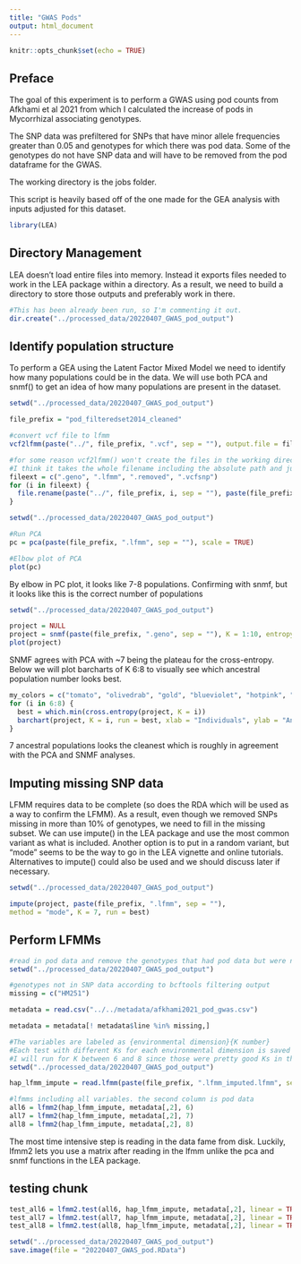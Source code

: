 ---
title: "GWAS Pods"
output: html_document
---

```{r setup, include=FALSE}
knitr::opts_chunk$set(echo = TRUE)
```

## Preface

The goal of this experiment is to perform a GWAS using pod counts from Afkhami et al 2021 from which I calculated the increase of pods in Mycorrhizal associating genotypes.

The SNP data was prefiltered for SNPs that have minor allele frequencies greater than 0.05 and genotypes for which there was pod data. Some of the genotypes do not have SNP data and will have to be removed from the pod dataframe for the GWAS.

The working directory is the jobs folder.

This script is heavily based off of the one made for the GEA analysis with inputs adjusted for this dataset.

```{r}
library(LEA)
```

## Directory Management

LEA doesn't load entire files into memory. Instead it exports files needed to work in the LEA package within a directory. As a result, we need to build a directory to store those outputs and preferably work in there.

```{r}
#This has been already been run, so I'm commenting it out.
dir.create("../processed_data/20220407_GWAS_pod_output")
```

## Identify population structure

To perform a GEA using the Latent Factor Mixed Model we need to identify how many populations could be in the data. We will use both PCA and snmf() to get an idea of how many populations are present in the dataset.

```{r}
setwd("../processed_data/20220407_GWAS_pod_output")

file_prefix = "pod_filteredset2014_cleaned"

#convert vcf file to lfmm
vcf2lfmm(paste("../", file_prefix, ".vcf", sep = ""), output.file = file_prefix)

#for some reason vcf2lfmm() won't create the files in the working directory and chooses the input files path as the output
#I think it takes the whole filename including the absolute path and just adds the file extensions. this line moves the files to the LEA output directory
fileext = c(".geno", ".lfmm", ".removed", ".vcfsnp")
for (i in fileext) {
  file.rename(paste("../", file_prefix, i, sep = ""), paste(file_prefix, i, sep = ""))
}
```

```{r}
setwd("../processed_data/20220407_GWAS_pod_output")

#Run PCA
pc = pca(paste(file_prefix, ".lfmm", sep = ""), scale = TRUE)

#Elbow plot of PCA
plot(pc)
```
By elbow in PC plot, it looks like 7-8 populations. Confirming with snmf, but it looks like this is the correct number of populations

```{r results='hide'}
setwd("../processed_data/20220407_GWAS_pod_output")

project = NULL
project = snmf(paste(file_prefix, ".geno", sep = ""), K = 1:10, entropy = TRUE, repetitions = 10, project = "new")
plot(project)
```
SNMF agrees with PCA with ~7 being the plateau for the cross-entropy. Below we will plot barcharts of K 6:8 to visually see which ancestral population number looks best.

```{r}
my_colors = c("tomato", "olivedrab", "gold", "blueviolet", "hotpink", "lightsalmon", "seagreen4", "gray")
for (i in 6:8) {
  best = which.min(cross.entropy(project, K = i))
  barchart(project, K = i, run = best, xlab = "Individuals", ylab = "Ancestry Proportions", main = paste("Ancestry matrix, K = ", i, sep = ""), col = my_colors, border = NA, space = 0)
}
```

7 ancestral populations looks the cleanest which is roughly in agreement with the PCA and SNMF analyses.

## Imputing missing SNP data

LFMM requires data to be complete (so does the RDA which will be used as a way to confirm the LFMM). As a result, even though we removed SNPs missing in more than 10% of genotypes, we need to fill in the missing subset. We can use impute() in the LEA package and use the most common variant as what is included. Another option is to put in a random variant, but "mode" seems to be the way to go in the LEA vignette and online tutorials. Alternatives to impute() could also be used and we should discuss later if necessary.
```{r}
setwd("../processed_data/20220407_GWAS_pod_output")

impute(project, paste(file_prefix, ".lfmm", sep = ""),
method = "mode", K = 7, run = best)
```

## Perform LFMMs

```{r}
#read in pod data and remove the genotypes that had pod data but were not sequenced. Genotypes were ordered alphabetically in vcf file like in metadata
setwd("../processed_data/20220407_GWAS_pod_output")

#genotypes not in SNP data according to bcftools filtering output
missing = c("HM251")

metadata = read.csv("../../metadata/afkhami2021_pod_gwas.csv")

metadata = metadata[! metadata$line %in% missing,]
```

```{r}
#The variables are labeled as {environmental dimension}{K number}
#Each test with different Ks for each environmental dimension is saved to it's own variable
#I will run for K between 6 and 8 since those were pretty good Ks in the PCA and SNMF analyses
setwd("../processed_data/20220407_GWAS_pod_output")

hap_lfmm_impute = read.lfmm(paste(file_prefix, ".lfmm_imputed.lfmm", sep = ""))

#lfmms including all variables. the second column is pod data
all6 = lfmm2(hap_lfmm_impute, metadata[,2], 6)
all7 = lfmm2(hap_lfmm_impute, metadata[,2], 7)
all8 = lfmm2(hap_lfmm_impute, metadata[,2], 8)
```
The most time intensive step is reading in the data fame from disk. Luckily, lfmm2 lets you use a matrix after reading in the lfmm unlike the pca and snmf functions in the LEA package.

## testing chunk
```{r}
test_all6 = lfmm2.test(all6, hap_lfmm_impute, metadata[,2], linear = TRUE, genomic.control = TRUE)
test_all7 = lfmm2.test(all7, hap_lfmm_impute, metadata[,2], linear = TRUE, genomic.control = TRUE)
test_all8 = lfmm2.test(all8, hap_lfmm_impute, metadata[,2], linear = TRUE, genomic.control = TRUE)
```

```{r}
setwd("../processed_data/20220407_GWAS_pod_output")
save.image(file = "20220407_GWAS_pod.RData")
```




